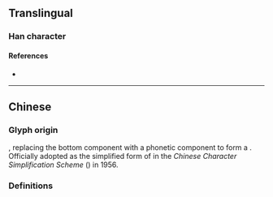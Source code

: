 {{also|賓}}
{{character info}}
==Translingual==

===Han character===
{{Han char|rn=40|rad=宀|as=07|sn=10|four=|canj=JOMC|ids=⿱宀兵}}

====References====
* {{Han ref|kx=0287.101|hdz=20933.070|uh=5BBE|ud=23486}}

----

==Chinese==

===Glyph origin===
{{Han simp|賓}}, replacing the bottom component with a phonetic component {{zh-l|兵}} to form a {{liushu|psc|nocap=1}}. Officially adopted as the simplified form of {{zh-l|*賓}} in the ''Chinese Character Simplification Scheme'' ({{w2|zh|pref=《|s:漢字簡化方案|漢字簡化方案|suf=》}}) in 1956.

===Definitions===
{{zh-see|賓}}